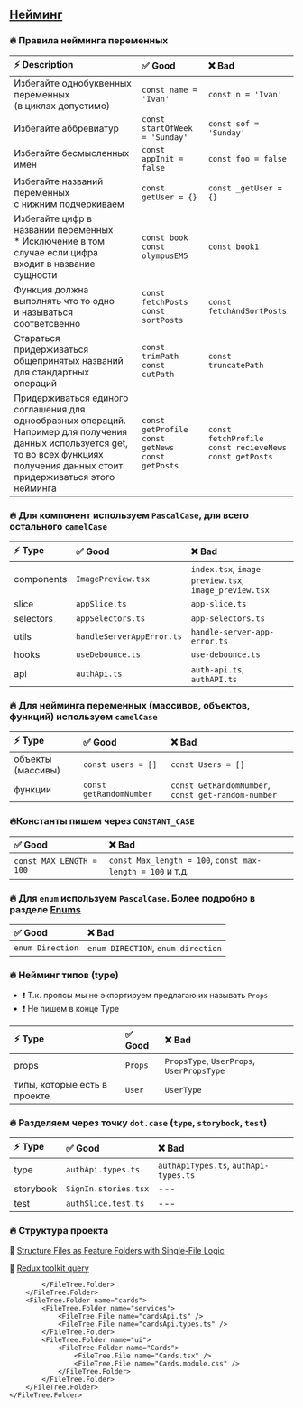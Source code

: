 
## [Нейминг](https://google.github.io/styleguide/tsguide.html#identifiers)

### 🔥 Правила нейминга переменных
| ⚡ Description   | ✅ Good   | ❌ Bad  |
| :-----  | :----- | :---- |
| Избегайте однобуквенных переменных <br/>(в циклах допустимо) | `const name = 'Ivan'` | `const n = 'Ivan'` |
| Избегайте аббревиатур | `const startOfWeek = 'Sunday'` | `const sof = 'Sunday'` |
| Избегайте бесмысленных имен | `const appInit = false` | `const foo = false` |
| Избегайте названий переменных<br/> с нижним подчеркиваем | `const getUser = {}` |`const _getUser = {}` |
| Избегайте цифр в названии переменных <br/> * Исключение в том случае если цифра <br/> входит в название сущности | `const book` <br/> `const olympusEM5` |`const book1` |
| Функция должна выполнять что то одно <br/> и называться соответсвенно | `const fetchPosts` <br/> `const sortPosts`  |`const fetchAndSortPosts` |
| Стараться придерживаться общепринятых названий для стандартных операций | `const trimPath` <br/> `const cutPath`  |`const truncatePath` |
| Придерживаться единого соглашения для однообразных операций. <br/> Например для получения данных используется get, то во всех функциях получения данных стоит придерживаться этого нейминга | `const getProfile` <br/> `const getNews`  <br/> `const getPosts`  | `const fetchProfile` <br/> `const recieveNews`  <br/> `const getPosts`  |


### 🔥 Для компонент используем `PascalCase`, для всего остального `camelCase`
| ⚡ Type   | ✅ Good   | ❌ Bad  |
| :-----  | :----- | :---- |
| components  | `ImagePreview.tsx`   | `index.tsx`, `image-preview.tsx`, `image_preview.tsx` |
| slice  | `appSlice.ts` | `app-slice.ts` |
| selectors  | `appSelectors.ts`   | `app-selectors.ts` |
| utils  | `handleServerAppError.ts`   | `handle-server-app-error.ts` |
| hooks  | `useDebounce.ts`   | `use-debounce.ts` |
| api  | `authApi.ts`   | `auth-api.ts`, `authAPI.ts` |


### 🔥 Для нейминга переменных (массивов, объектов, функций) используем `camelCase`
| ⚡ Type   | ✅ Good   | ❌ Bad  |
| :-----  | :----- | :---- |
| объекты (массивы)  | `const users = []`  | `const Users = []` |
| функции  | `const getRandomNumber` | `const GetRandomNumber`, `const get-random-number` |

### 🔥Константы пишем через `CONSTANT_CASE`
| ✅ Good   | ❌ Bad  |
| :----- | :---- |
| `const MAX_LENGTH = 100` | `const Max_length = 100`, `const max-length = 100`  и т.д. |

### 🔥 Для `enum` используем `PascalCase`. Более подробно в разделе [Enums](enums)
| ✅ Good   | ❌ Bad  |
| :----- | :---- |
| `enum Direction` | `enum DIRECTION`, `enum direction` |

### 🔥 Нейминг типов (type)
* ❗ Т.к. пропсы мы не экпортируем предлагаю их называть `Props`
* ❗ Не пишем в конце Type

| ⚡ Type   | ✅ Good   | ❌ Bad  |
| :-----  | :----- | :---- |
| props  | `Props` | `PropsType`, `UserProps`, `UserPropsType` |
| типы, которые есть в проекте  | `User` | `UserType` |


### 🔥 Разделяем через точку `dot.case` (`type`, `storybook`, `test`)
| ⚡ Type   | ✅ Good   | ❌ Bad  |
| :-----  | :----- | :---- |
| type  | `authApi.types.ts` | `authApiTypes.ts`, `authApi-types.ts` |
| storybook | `SignIn.stories.tsx` | --- |
| test | `authSlice.test.ts` | --- |


### 🔥 Структура проекта
🔗 [Structure Files as Feature Folders with Single-File Logic](https://redux.js.org/style-guide/#structure-files-as-feature-folders-with-single-file-logic)

🔗 [Redux toolkit query](https://redux-toolkit.js.org/rtk-query/usage/examples)

<FileTree>
    <FileTree.Folder name="assets">
        <FileTree.Folder name="images">
            <FileTree.File name="mainBg.webp" />
            <FileTree.File name="cat.jpg" />
            <FileTree.File name="defaultAvatar.svg" />
        </FileTree.Folder>
        <FileTree.Folder name="icons">
            <FileTree.File name="camera.svg" />
            <FileTree.File name="logo.svg" />
            <FileTree.File name="eye.tsx" />
        </FileTree.Folder>
        <FileTree.Folder name="fonts"></FileTree.Folder>
    </FileTree.Folder>
    <FileTree.Folder name="common" defaultOpen>
        <FileTree.Folder name="components">
            <FileTree.Folder name="DropDown">
                <FileTree.File name="DropDown.tsx" />
                <FileTree.File name="DropDown.module.css" />
            </FileTree.Folder>
            <FileTree.Folder name="Slider">
                <FileTree.File name="Slider.tsx" />
                <FileTree.File name="Slider.module.css" />
            </FileTree.Folder>
            <FileTree.File name="index.ts" />
        </FileTree.Folder>
        <FileTree.Folder name="hooks">
            <FileTree.File name="useDebounce.ts" />
            <FileTree.File name="useLocalStorage.ts" />
            <FileTree.File name="index.ts" />
        </FileTree.Folder>
        <FileTree.Folder name="utils">
            <FileTree.File name="handleServerAppError.ts" />
            <FileTree.File name="handleServerNetworkError.ts" />
            <FileTree.File name="index.ts" />
        </FileTree.Folder>
        <FileTree.Folder name="enums">
            <FileTree.File name="enums.ts" />
            <FileTree.File name="index.ts" />
        </FileTree.Folder>
        <FileTree.Folder name="types">
            <FileTree.File name="types.ts" />
            <FileTree.File name="index.ts" />
        </FileTree.Folder>
    </FileTree.Folder>
    <FileTree.Folder name="features" defaultOpen>
        <FileTree.Folder name="app">
            <FileTree.Folder name="tests">
                <FileTree.File name="appSlice.test.ts" />
            </FileTree.Folder>
            <FileTree.File name="store.ts" />
            <FileTree.File name="App.tsx" />
            <FileTree.File name="appSlice.ts" />
            <FileTree.File name="appSelectors.ts" />
        </FileTree.Folder>
        <FileTree.Folder name="auth" defaultOpen>
            <FileTree.Folder name="api" defaultOpen>
                <FileTree.File name="authApi.ts" />
                <FileTree.File name="authApi.types.ts" />
            </FileTree.Folder>
            <FileTree.Folder name="lib" defaultOpen>
                <FileTree.File name="useLogin.ts" />
            </FileTree.Folder>
            <FileTree.Folder name="model" defaultOpen>
                <FileTree.Folder name="tests">
                    <FileTree.File name="authSlice.test.ts" />
                </FileTree.Folder>
                <FileTree.File name="authSlice.ts" />
                <FileTree.File name="authSelectors.ts" />
            </FileTree.Folder>
            <FileTree.Folder name="ui" defaultOpen>
                <FileTree.Folder name="Login">
                    <FileTree.File name="Login.tsx" />
                    <FileTree.File name="Login.module.css" />
                </FileTree.Folder>
                <FileTree.Folder name="Logout">
                    <FileTree.File name="Logout.tsx" />
                    <FileTree.File name="Logout.module.css" />
                </FileTree.Folder>

            </FileTree.Folder>
        </FileTree.Folder>
        <FileTree.Folder name="cards">
            <FileTree.Folder name="services">
                <FileTree.File name="cardsApi.ts" />
                <FileTree.File name="cardsApi.types.ts" />
            </FileTree.Folder>
            <FileTree.Folder name="ui">
                <FileTree.Folder name="Cards">
                    <FileTree.File name="Cards.tsx" />
                    <FileTree.File name="Cards.module.css" />
                </FileTree.Folder>
            </FileTree.Folder>
        </FileTree.Folder>
    </FileTree.Folder>
</FileTree>


